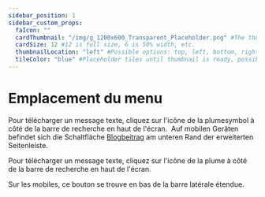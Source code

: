 ---
sidebar_position: 1
sidebar_custom_props:
  faIcon: ""
  cardThumbnail: "/img/g_1200x600_Transparent_Placeholder.png" #The thumbnail on the category card.
  cardSize: 12 #12 is full size, 6 is 50% width, etc.
  thumbnailLocation: "left" #Possible options: top, left, bottom, right, none
  tileColor: "blue" #Placeholder tiles until thumbnail is ready, possible options: blue, cream, darkpurple, lightpurple, mauve, orange, pink, none
---

# Emplacement du menu

<Tabs>
  <TabItem value="web" label="Web" default>
    Pour télécharger un message texte, cliquez sur l'icône de la plumesymbol <OdyseeButtonRound url="https://odysee.com/$/post"><OdyseeIcon type='Post'/></OdyseeButtonRound> à côté de la barre de recherche en haut de l'écran.
	<Image
      img="/img/fr/Plume.png"/>
  </TabItem>
  <TabItem value="mobile" label="Mobile">
    Auf mobilen Geräten befindet sich die Schaltfläche <a href="https://odysee.com/$/post"><OdyseeIcon type='Post'/> Blogbeitrag</a> am unteren Rand der erweiterten Seitenleiste.
    <Image
      img="/img/de/locale_blog_link_mobile_dark.png"
      class="dark-image"
    />
    <Image
      img="/img/de/locale_blog_link_mobile_light.png"
      class="light-image"
    />
  </TabItem>
</Tabs>

Pour télécharger un message texte, cliquez sur l'icône de la plume à côté de la barre de recherche en haut de l'écran.

Sur les mobiles, ce bouton se trouve en bas de la barre latérale étendue.
